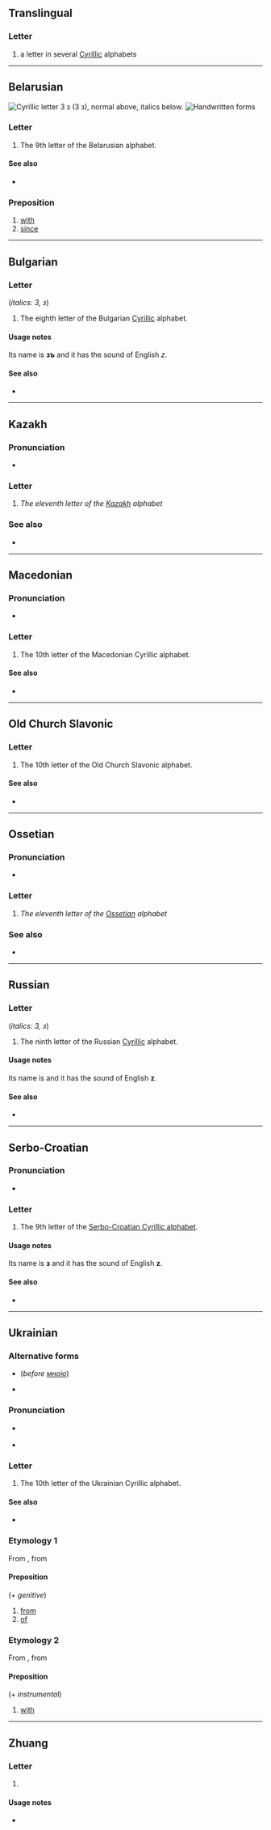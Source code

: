 {{also|э|є|З|3|ဒ|ع}}
{{character info/new}}
==Translingual==

===Letter===
{{mul-letter|upper=З|lower=з|sc=Cyrl}}

# a letter in several [[Cyrillic]] alphabets

----

==Belarusian==
[[File:Cyrillic Z.png|thumb|right|Cyrillic letter '''З з'''<br/>
(''З з''), normal above, italics below.]]
[[File:09-Russian alphabet-З з.svg|thumb|Handwritten forms]]

===Letter===
{{head|be|letter|lower case||upper case|З}}

# The 9th letter of the Belarusian alphabet.

====See also====
* {{list:Cyrillic script letters/be}}

===Preposition===
{{head|be|preposition}}

# [[with]]
# [[since]]

----

==Bulgarian==

===Letter===
{{head|bg|letter|lower case||upper case|З}} (''italics: З, з'')

# The eighth letter of the Bulgarian [[Cyrillic]] alphabet.

====Usage notes====
Its name is '''зъ''' {{IPAchar|/zɤ/}} and it has the sound of English ''z''.

====See also====
* {{list:Cyrillic script letters/bg}}

----

==Kazakh==

===Pronunciation===
* {{qualifier|phoneme}} {{IPA|kk|/z/}}

===Letter===
{{head|kk|letter|sc=Cyrl|lower case||upper case|З}}

# ''The eleventh letter of the [[Kazakh]] alphabet''

===See also===
* {{list:Cyrillic script letters/kk}}

----

==Macedonian==

===Pronunciation===
* {{qualifier|phoneme}} {{IPA|mk|/z/}}

===Letter===
{{head|mk|letter|lower case||upper case|З}}

# The 10th letter of the Macedonian Cyrillic alphabet.

====See also====
* {{list:Cyrillic script letters/mk}}

----

==Old Church Slavonic==

===Letter===
{{head|cu|letter|lower case||upper case|З}}

# The 10th letter of the Old Church Slavonic alphabet.

====See also====
* {{list:Cyrillic script letters/cu}}

----

==Ossetian==

===Pronunciation===
* {{qualifier|phoneme}} {{IPA|os|/z~ʒ/}}

===Letter===
{{head|os|letter|sc=Cyrl|upper case|З}}

# ''The eleventh letter of the [[Ossetian]] alphabet''

===See also===
* {{list:Cyrillic script letters/os}}

----

==Russian==

===Letter===
{{head|ru|letter|lower case||upper case|З}} (''italics: З, з'')

# The ninth letter of the Russian [[Cyrillic]] alphabet.

====Usage notes====
Its name is {{m|ru|зэ}} and it has the sound of English '''z'''.

====See also====
* {{list:Cyrillic script letters/ru}}

----

==Serbo-Croatian==
{{attention|sh}}

===Pronunciation===
* {{qualifier|phoneme}} {{IPA|sh|/z/}}

===Letter===
{{head|sh|letter|lower case||upper case|З}}

# The 9th letter of the [[Serbo-Croatian Cyrillic alphabet]].

====Usage notes====
Its name is '''з''' {{IPAchar|/zɛ/}} and it has the sound of English '''z'''.

====See also====
* {{list:Cyrillic script letters/sh}}

----

==Ukrainian==

===Alternative forms===
* {{l|uk|зі}} (''before [[я#Ukrainian|мно́ю]]'')
* {{l|uk|із}}

===Pronunciation===
* {{qualifier|phoneme}} {{IPA|uk|/z/|/s/}}
* {{audio|uk|Uk-з.ogg|Audio}}

===Letter===
{{head|uk|letter|lower case||upper case|З}}

# The 10th letter of the Ukrainian Cyrillic alphabet.

====See also====
* {{list:Cyrillic script letters/uk}}

===Etymology 1===
From {{inh|uk|sla-pro|*jьz}}, from {{inh|uk|ine-pro|*h₁eǵʰs}}

====Preposition====
{{head|uk|preposition|sc=Cyrl|tr=z}} (+ ''genitive'')

# [[from]] 
# [[of]]

===Etymology 2===
From {{inh|pl|sla-pro|*sъ(n)}}, from {{inh|pl|ine-pro|*ḱom}}

====Preposition====
{{head|uk|preposition|sc=Cyrl|tr=z}} (+ ''instrumental'')

# [[with]]

----

==Zhuang==

===Letter===
{{head|za|letter|lower case||upper case|З}}

# {{obsolete spelling of|za|j}}

====Usage notes====
* {{U:za:obsolete}}
